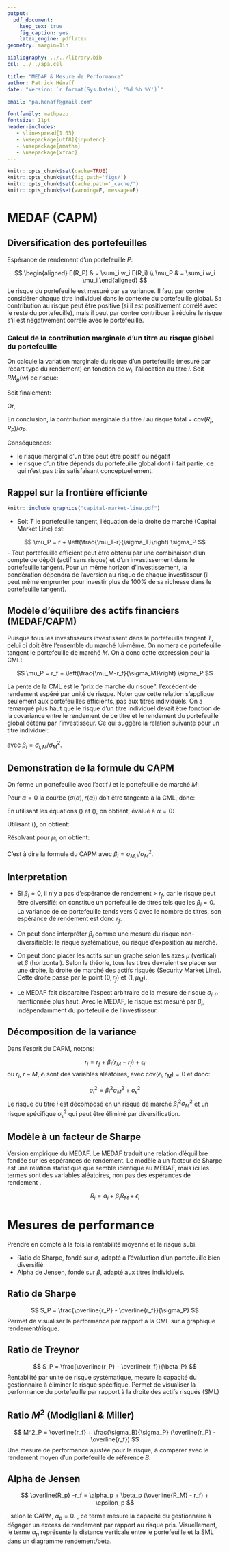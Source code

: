 ```yaml
---
output:
  pdf_document:
    keep_tex: true
    fig_caption: yes
    latex_engine: pdflatex
geometry: margin=1in

bibliography: ../../library.bib
csl: ../../apa.csl

title: "MEDAF & Mesure de Performance"
author: Patrick Hénaff
date: "Version: `r format(Sys.Date(), '%d %b %Y')`"

email: "pa.henaff@gmail.com"

fontfamily: mathpazo
fontsize: 11pt
header-includes:
   - \linespread{1.05}
   - \usepackage[utf8]{inputenc}
   - \usepackage{amsthm}
   - \usepackage{xfrac}
---
```



```r
knitr::opts_chunk$set(cache=TRUE)
knitr::opts_chunk$set(fig.path='figs/')
knitr::opts_chunk$set(cache.path='_cache/')
knitr::opts_chunk$set(warning=F, message=F)
```

\newcommand{\ones}{\mathbf{1}}
\newcommand{\onesT}{\mathbf{1}^T}

\newtheorem{thm}{Theorem}

# MEDAF (CAPM)

## Diversification des portefeuilles

Espérance de rendement d'un portefeuille $P$:

$$
\begin{aligned}
E(R_P) & = \sum_i w_i E(R_i) \\
\mu_P & = \sum_i w_i \mu_i
\end{aligned}
$$
Le risque du portefeuille est mesuré par sa variance.
Il faut par contre considérer chaque titre individuel dans le contexte du portefeuille global. Sa contribution au risque peut
être positive (si il est positivement corrélé avec le reste du portefeuille), mais il peut par contre contribuer à réduire le risque s'il est négativement corrélé avec le portefeuille.

### Calcul de la contribution marginale d'un titre au risque global du portefeuille

On calcule la variation marginale du risque d'un portefeuille (mesuré par l'écart type du rendement) en fonction de $w_i$, l'allocation au titre $i$. Soit $RM_p(w)$ ce risque:

\begin{equation}
\begin{aligned}
\mathcal{RM}_p(w) &= (w^T \Sigma w)^{\sfrac{1}{2}} \\
\nabla_w \mathcal{RM}_p(w) &= \frac{\partial (w^T \Sigma w)^{\sfrac{1}{2}}}{\partial w} \\
&= \frac{1}{2} (w^T \Sigma w)^{-\sfrac{1}{2}} 2 \Sigma w \\
&= \frac{\Sigma w}{\sqrt{w^T \Sigma w}}
\end{aligned}
\end{equation}

Soit finalement:

\begin{equation}
\frac{\partial \mathcal{RM}_p(w)}{\partial w_i} = \frac{(\Sigma w)_i}{\sqrt{w^T \Sigma w}}
\end{equation}

Or,
\begin{equation}
\begin{aligned}
(\Sigma w)_i &= \mathrm{Cov}(R_i, R_P) \\
&= \sigma_{i, P}
\end{aligned}
\end{equation}

En conclusion, la contribution marginale du titre $i$ au risque total = $\mathrm{cov}(R_i, R_P) / \sigma_P$.

Conséquences:

- le risque marginal d'un titre peut être positif ou négatif
- le risque d'un titre dépends du portefeuille global dont il fait partie, ce qui n'est pas très satisfaisant conceptuellement.


## Rappel sur la frontière efficiente

```r
knitr::include_graphics("capital-market-line.pdf")
```

- Soit $T$ le portefeuille tangent, l'équation de la droite de marché (Capital Market Line) est:

$$
\mu_P = r + \left(\frac{\mu_T-r}{\sigma_T}\right) \sigma_P
$$
- Tout portefeuille efficient peut être obtenu par une combinaison d'un compte de dépôt (actif sans risque) et d'un investissement dans le portefeuille tangent. Pour un même horizon d'investissement, la pondération dépendra de l'aversion au risque de chaque investisseur (il peut même emprunter pour investir plus de 100\% de sa richesse dans le portefeuille tangent).


## Modèle d'équilibre des actifs financiers (MEDAF/CAPM)

Puisque tous les investisseurs investissent dans le portefeuille tangent $T$, celui ci doit être l'ensemble du marché lui-même. On nomera ce portefeuille tangent le portefeuille de marché $M$. On a donc cette expression pour la CML:

$$
\mu_P = r_f + \left(\frac{\mu_M-r_f}{\sigma_M}\right) \sigma_P
$$

La pente de la CML est le "prix de marché du risque": l'excédent de rendement espéré par unité de risque. Noter que cette relation s'applique seulement aux portefeuilles efficients, pas aux titres individuels. On a remarqué plus haut que le risque d'un titre individuel devait être fonction de la covariance entre le rendement de ce titre et le rendement du portefeuille global détenu par l'investisseur.
Ce qui suggère la relation suivante pour un titre individuel:


\begin{equation}
\mu_i - r_f = \beta_i (\mu_M-r_f)
\end{equation}

avec $\beta_i = \sigma_{i,M} / \sigma^2_M$.

## Demonstration de la formule du CAPM

On forme un portefeuille avec l'actif $i$ et le portefeuille de marché $M$:

\begin{subequations}
\begin{align}
\mu(\alpha) &= \alpha \mu_i + (1-\alpha) \mu_M \label{eq:eq-1} \\
\sigma(\alpha) &= \sqrt{\alpha^2 \sigma_i^2 + (1-\alpha)^2 \sigma_M^2 + 2\alpha(1-\alpha) \sigma_{M,i}} \notag \\
&= \sqrt{\alpha^2(\sigma_i^2 + \sigma_M^2 - 2\sigma_{M,i}) + 2\alpha(\sigma_{M,i} - sigma_M^2) + \sigma_M^2} \label{eq:eq-2}
\end{align}
\end{subequations}


Pour $\alpha=0$ la courbe $(\sigma(\alpha), r(\alpha))$ doit être tangente à la CML, donc:

\begin{equation}
\frac{\partial r(\alpha)}{\partial \sigma(\alpha)} = \frac{\mu_M-r_f}{\sigma_M} \label{eq:eq-3}
\end{equation}

\begin{equation}
\frac{\partial \mu(\alpha)}{\partial \sigma(\alpha)} = \frac{\partial \mu / \partial \alpha}{\partial \sigma / \partial \alpha}
\end{equation}

En utilisant les équations (\ref{eq:eq-1}) et (\ref{eq:eq-2}), on obtient, évalué à $\alpha=0$:

\begin{equation}
\frac{\partial \mu / \partial \alpha}{\partial \sigma / \partial \alpha} = \frac{\mu_i - \mu_M}{(\sigma_{M,i} - \sigma^2_M)/\sigma_M}
\end{equation}

Utilisant (\ref{eq:eq-3}), on obtient:

\begin{equation}
\frac{\mu_i - \mu_M}{(\sigma_{M,i} - \sigma^2_M)/\sigma_M} = \frac{\mu_M-r_f}{\sigma_M}
\end{equation}

Résolvant pour $\mu_i$, on obtient:

\begin{equation}
\mu_i - r_f = \frac{\sigma_{M,i}}{\sigma^2_M}(\mu_M-r_f)
\end{equation}

C'est à dire la formule du CAPM avec $\beta_i = \sigma_{M,i} / \sigma^2_M$.

## Interpretation

- Si $\beta_i = 0$, il n'y a pas d'espérance de rendement > $r_f$, car le risque peut être diversifié: on constitue un portefeuille de titres tels que les $\beta_i=0$. La variance de ce portefeuille tends vers 0 avec le nombre de titres, son espérance de rendement est donc $r_f$.

- On peut donc interpréter $\beta_i$ comme une mesure du risque non-diversifiable: le risque systématique, ou risque d'exposition au marché.

- On peut donc placer les actifs sur un graphe selon les axes $\mu$ (vertical) et $\beta$ (horizontal). Selon la théorie, tous les titres devraient se placer sur une droite, la droite de marché des actifs risqués (Security Market Line). Cette droite passe par le point $(0, r_f)$ et $(1, \mu_M)$.

- Le MEDAF fait disparaitre l'aspect arbitraire de la mesure de risque $\sigma_{i,P}$ mentionnée plus haut. Avec le MEDAF, le risque est mesuré par $\beta_i$, indépendamment du portefeuille de l'investisseur.


## Décomposition de la variance

Dans l'esprit du CAPM, notons:

$$
r_i = r_f + \beta_i(r_M - r_f) + \epsilon_i
$$
ou $r_i$, $r-M$, $\epsilon_i$ sont des variables aléatoires, avec $\mathrm{cov}(\epsilon_i, r_M)=0$ et donc:

$$
\sigma_i^2 = \beta_i^2 \sigma_M^2 + \sigma^2_{\epsilon}
$$
Le risque du titre $i$ est décomposé en un risque de marché $\beta_i^2 \sigma_M^2$ et un risque spécifique $\sigma^2_{\epsilon}$ qui peut être éliminé par diversification.


## Modèle à un facteur de Sharpe

Version empirique du MEDAF. Le MEDAF traduit une relation d'équilibre fondée sur les espérances de rendement. Le modèle à un facteur de Sharpe est une relation statistique que semble identique au MEDAF, mais ici les termes sont des variables aléatoires, non pas des espérances de rendement \textit{ex-ante}.

$$
R_i = \alpha_i + \beta_i R_M + \epsilon_i
$$


# Mesures de performance

Prendre en compte à la fois la rentabilité moyenne et le risque subi.

- Ratio de Sharpe, fondé sur $\sigma$, adapté à l'évaluation d'un portefeuille bien diversifié
- Alpha de Jensen, fondé sur $\beta$, adapté aux titres individuels.



## Ratio de Sharpe

$$
S_P = \frac{\overline{r_P} - \overline{r_f}}{\sigma_P}
$$
Permet de visualiser la performance par rapport à la CML sur a graphique rendement/risque.

## Ratio de Treynor

$$
S_P = \frac{\overline{r_P} - \overline{r_f}}{\beta_P}
$$
Rentabilité par unité de risque systématique, mesure la capacité du gestionnaire à éliminer le risque spécifique. Permet de visualiser la performance du portefeuille par rapport à la droite des actifs risqués (SML)

## Ratio $M^2$ (Modigliani & Miller)

$$
M^2_P = \overline{r_f} + \frac{\sigma_B}{\sigma_P} (\overline{r_P} - \overline{r_f})
$$
Une mesure de performance ajustée pour le risque, à comparer avec le rendement moyen d'un portefeuille de référence $B$.

## Alpha de Jensen

$$
\overline{R_p} -r_f = \alpha_p + \beta_p (\overline{R_M} - r_f) + \epsilon_p
$$

\textit{ex-ante}, selon le CAPM, $\alpha_p=0$. \textit{ex-post}, ce terme mesure la capacité du gestionnaire à dégager un excess de rendement par rapport au risque pris. Visuellement, le terme $\alpha_p$ représente la distance verticale entre le portefeuille et la SML dans un diagramme rendement/beta.




